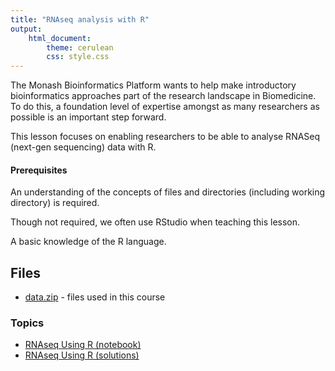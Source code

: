 ```yaml
---
title: "RNAseq analysis with R"
output: 
    html_document:
        theme: cerulean
        css: style.css
---
```


The Monash Bioinformatics Platform wants to help make introductory bioinformatics approaches part of the research landscape in Biomedicine. To do this, a foundation level of expertise amongst as many researchers as possible is an important step forward.

This lesson focuses on enabling researchers to be able to analyse RNASeq (next-gen sequencing) data with R.

#### Prerequisites {.callout}

An understanding of the concepts of files and directories (including working
directory) is required.

Though not required, we often use RStudio when teaching this lesson.

A basic knowledge of the R language.



## Files

* [data.zip](data.zip) - files used in this course


### Topics

*  [RNAseq Using R (notebook)](RNAseq_DE_analysis_with_R.html)
*  [RNAseq Using R (solutions)](RNAseq_DE_analysis_with_R.Solutions.html)
